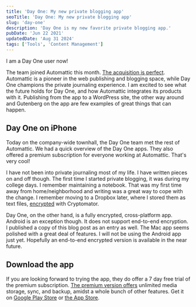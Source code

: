 ```yaml
---
title: 'Day One: My new private blogging app'
seoTitle: 'Day One: My new private blogging app'
slug: 'day-one'
description: 'Day One is my new favorite private blogging app.'
pubDate: 'Jun 22 2021'
updatedDate: 'Aug 31 2024'
tags: ['Tools', 'Content Management']
---
```


I am a Day One user now!

The team joined Automattic this month. [The acquisition is perfect](https://dayoneapp.com/blog/day-one-at-automattic). Automattic is a pioneer in the web publishing and blogging space, while Day One champions the private journaling experience. I am excited to see what the future holds for Day One, and how Automattic integrates its products with it. Publishing from the app to a WordPress site, the other way around and Gutenberg on the app are few examples of great things that can happen.

## Day One on iPhone

Today on the company-wide townhall, the Day One team met the rest of Automattic. We had a quick overview of the Day One apps. They also offered a premium subscription for everyone working at Automattic. That's very cool!

I have not been into private journaling most of my life. I have written pieces on and off though. The first time I started private blogging, it was during my college days. I remember maintaining a notebook. That was my first time away from home/neighborhood and writing was a great way to cope with the change. I remember moving to a Dropbox later, where I stored them as text files, [encrypted](https://blogarunsathiya.wordpress.com/tag/encrypted-email/) with Cryptomator.

Day One, on the other hand, is a fully encrypted, cross-platform app. Android is an exception though. It does not support end-to-end encryption. I published a copy of this blog post as an entry as well. The Mac app seems polished with a great deal of features. I will not be using the Android app just yet. Hopefully an end-to-end encrypted version is available in the near future.

## Download the app

If you are looking forward to trying the app, they do offer a 7 day free trial of the premium subscription. [The premium version offers](https://dayoneapp.com/pricing/) unlimited media storage, sync, and backup, amidst a whole bunch of other features. Get it on [Google Play Store](https://play.google.com/store/apps/details?id=com.dayoneapp.dayone) or [the App Store](https://apps.apple.com/us/app/day-one/id1055511498).
